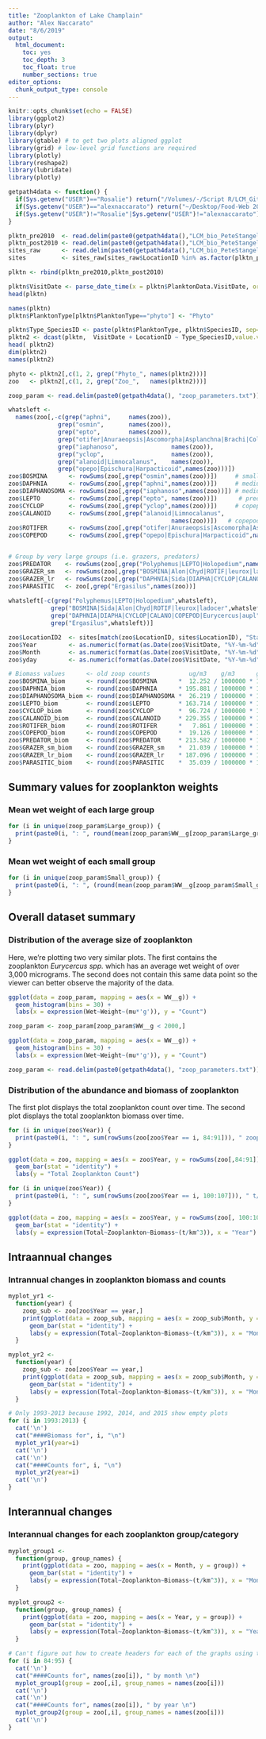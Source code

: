 ```yaml
---
title: "Zooplankton of Lake Champlain"
author: "Alex Naccarato"
date: "8/6/2019"
output: 
  html_document:
    toc: yes
    toc_depth: 3
    toc_float: true
    number_sections: true
editor_options: 
  chunk_output_type: console
---
```


```r
knitr::opts_chunk$set(echo = FALSE)
library(ggplot2)
library(plyr)
library(dplyr)
library(gtable) # to get two plots aligned ggplot
library(grid) # low-level grid functions are required
library(plotly)
library(reshape2)
library(lubridate)
library(plotly)

getpath4data <- function() {
  if(Sys.getenv("USER")=="Rosalie") return("/Volumes/-/Script R/LCM_GitHub_Data_LCM/")
  if(Sys.getenv("USER")=="alexnaccarato") return("~/Desktop/Food-Web 2018-2019/LCM_GitHub_Data/")
  if(Sys.getenv("USER")!="Rosalie"|Sys.getenv("USER")!="alexnaccarato") stop("You need to get the data.")
}

plktn_pre2010  <- read.delim(paste0(getpath4data(),"LCM_bio_PeteStangel/Plankton data pre 2010.txt"))
plktn_post2010 <- read.delim(paste0(getpath4data(),"LCM_bio_PeteStangel/Plankton data after 2010.txt"))
sites_raw      <- read.delim(paste0(getpath4data(),"LCM_bio_PeteStangel/Plankton data stations.txt"))
sites          <- sites_raw[sites_raw$LocationID %in% as.factor(plktn_pre2010$LocationID),]

plktn <- rbind(plktn_pre2010,plktn_post2010)

plktn$VisitDate <- parse_date_time(x = plktn$PlanktonData.VisitDate, orders = c("d-b-y","d/m/Y"))
head(plktn)

names(plktn)
plktn$PlanktonType[plktn$PlanktonType=="phyto"] <- "Phyto"

plktn$Type_SpeciesID <- paste(plktn$PlanktonType, plktn$SpeciesID, sep="_")
plktn2 <- dcast(plktn,  VisitDate + LocationID ~ Type_SpeciesID,value.var = "Result",fun.aggregate = sum, na.rm = TRUE )
head( plktn2)
dim(plktn2)
names(plktn2)

phyto <- plktn2[,c(1, 2, grep("Phyto_", names(plktn2)))]
zoo   <- plktn2[,c(1, 2, grep("Zoo_",   names(plktn2)))]

zoop_param <- read.delim(paste0(getpath4data(), "zoop_parameters.txt"))

whatsleft <- 
  names(zoo[,-c(grep("aphni",     names(zoo)),
              grep("osmin",       names(zoo)),
              grep("epto",        names(zoo)),
              grep("otifer|Anuraeopsis|Ascomorpha|Asplanchna|Brachi|Collotheca|Conochilus|Cupelopagis|Euchlanis|Filinia|Kellicottia|Keratella|Lecane|Monostyla|Nothalca|Ploesoma|Polyarthra|Synchaeta|Trichocerca",    names(zoo)),
              grep("iaphanoso",               names(zoo)),
              grep("yclop",                   names(zoo)),
              grep("alanoid|Limnocalanus",    names(zoo)),
              grep("opepo|Epischura|Harpacticoid",names(zoo)))])
zoo$BOSMINA      <- rowSums(zoo[,grep("osmin",names(zoo))])     # small grazer
zoo$DAPHNIA      <- rowSums(zoo[,grep("aphni",names(zoo))])     # medium grazer
zoo$DIAPHANOSOMA <- rowSums(zoo[,grep("iaphanoso",names(zoo))]) # medium grazer
zoo$LEPTO        <- rowSums(zoo[,grep("epto", names(zoo))])      # predator
zoo$CYCLOP       <- rowSums(zoo[,grep("yclop",names(zoo))])     # copepod
zoo$CALANOID     <- rowSums(zoo[,grep("alanoid|Limnocalanus",
                                              names(zoo))])   # copepod
zoo$ROTIFER      <- rowSums(zoo[,grep("otifer|Anuraeopsis|Ascomorpha|Asplanchna|Brachi|Collotheca|Conochilus|Cupelopagis|Euchlanis|Filinia|Kellicottia|Keratella|Lecane|Monostyla|Nothalca|Ploesoma|Polyarthra|Synchaeta|Trichocerca",names(zoo))])    # small grazer
zoo$COPEPOD      <- rowSums(zoo[,grep("opepo|Epischura|Harpacticoid",names(zoo))])    # large grazer


# Group by very large groups (i.e. grazers, predators)
zoo$PREDATOR    <- rowSums(zoo[,grep("Polyphemus|LEPTO|Holopedium",names(zoo))])   
zoo$GRAZER_sm   <- rowSums(zoo[,grep("BOSMINA|Alon|Chyd|ROTIF|leurox|ladocer",names(zoo))])  
zoo$GRAZER_lr   <- rowSums(zoo[,grep("DAPHNIA|Sida|DIAPHA|CYCLOP|CALANO|opep|Eurycercus|aupl",names(zoo))])  
zoo$PARASITIC   <- zoo[,grep("Ergasilus",names(zoo))]
  
whatsleft[-c(grep("Polyphemus|LEPTO|Holopedium",whatsleft),
            grep("BOSMINA|Sida|Alon|Chyd|ROTIF|leurox|ladocer",whatsleft),
            grep("DAPHNIA|DIAPHA|CYCLOP|CALANO|COPEPOD|Eurycercus|aupl",whatsleft),
            grep("Ergasilus",whatsleft))]

zoo$LocationID2  <- sites[match(zoo$LocationID, sites$LocationID), "StationID"]
zoo$Year         <- as.numeric(format(as.Date(zoo$VisitDate, "%Y-%m-%d"),"%Y"))
zoo$Month        <- as.numeric(format(as.Date(zoo$VisitDate, "%Y-%m-%d"),"%m"))
zoo$yday         <- as.numeric(format(as.Date(zoo$VisitDate, "%Y-%m-%d"),"%j"))

# Biomass values      <- old zoop counts           ug/m3    g/m3      g/km3        t/km3
zoo$BOSMINA_biom      <- round(zoo$BOSMINA      *  12.252 / 1000000 * 1000000000 / 1000000 , 2)
zoo$DAPHNIA_biom      <- round(zoo$DAPHNIA      * 195.881 / 1000000 * 1000000000 / 1000000 , 2)
zoo$DIAPHANOSOMA_biom <- round(zoo$DIAPHANOSOMA *  26.219 / 1000000 * 1000000000 / 1000000 , 2)
zoo$LEPTO_biom        <- round(zoo$LEPTO        * 163.714 / 1000000 * 1000000000 / 1000000 , 2)
zoo$CYCLOP_biom       <- round(zoo$CYCLOP       *  96.724 / 1000000 * 1000000000 / 1000000 , 2)
zoo$CALANOID_biom     <- round(zoo$CALANOID     * 229.355 / 1000000 * 1000000000 / 1000000 , 2)
zoo$ROTIFER_biom      <- round(zoo$ROTIFER      *   7.861 / 1000000 * 1000000000 / 1000000 , 2)
zoo$COPEPOD_biom      <- round(zoo$COPEPOD      *  19.126 / 1000000 * 1000000000 / 1000000 , 2)
zoo$PREDATOR_biom     <- round(zoo$PREDATOR     * 213.582 / 1000000 * 1000000000 / 1000000 , 2)
zoo$GRAZER_sm_biom    <- round(zoo$GRAZER_sm    *  21.039 / 1000000 * 1000000000 / 1000000 , 2)
zoo$GRAZER_lr_biom    <- round(zoo$GRAZER_lr    * 187.096 / 1000000 * 1000000000 / 1000000 , 2)
zoo$PARASITIC_biom    <- round(zoo$PARASITIC    *  35.039 / 1000000 * 1000000000 / 1000000 , 2)
```

## Summary values for zooplankton weights

### Mean wet weight of each large group

```r
for (i in unique(zoop_param$Large_group)) {
  print(paste0(i, ": ", round(mean(zoop_param$WW__g[zoop_param$Large_group == i], na.rm = TRUE), 3)))
}
```

### Mean wet weight of each small group

```r
for (i in unique(zoop_param$Small_group)) {
  print(paste0(i, ": ", (round(mean(zoop_param$WW__g[zoop_param$Small_group == i], na.rm = TRUE), 3))))
}
```

## Overall dataset summary

### Distribution of the average size of zooplankton

Here, we're plotting two very similar plots. The first contains the zooplankton <i> Eurycercus spp. </i> which has an average wet weight of over 3,000 micrograms. The second does not contain this same data point so the viewer can better observe the majority of the data.

```r
ggplot(data = zoop_param, mapping = aes(x = WW__g)) +
  geom_histogram(bins = 30) +
  labs(x = expression(Wet~Weight~(mu*'g')), y = "Count")

zoop_param <- zoop_param[zoop_param$WW__g < 2000,]

ggplot(data = zoop_param, mapping = aes(x = WW__g)) +
  geom_histogram(bins = 30) +
  labs(x = expression(Wet~Weight~(mu*'g')), y = "Count")

zoop_param <- read.delim(paste0(getpath4data(), "zoop_parameters.txt"))
```

### Distribution of the abundance and biomass of zooplankton 

The first plot displays the total zooplankton count over time. The second plot displays the total zooplankton biomass over time. 

```r
for (i in unique(zoo$Year)) {
  print(paste0(i, ": ", sum(rowSums(zoo[zoo$Year == i, 84:91])), " zooplankton"))
}

ggplot(data = zoo, mapping = aes(x = zoo$Year, y = rowSums(zoo[,84:91]))) +
  geom_bar(stat = "identity") +
  labs(y = "Total Zooplankton Count")

for (i in unique(zoo$Year)) {
  print(paste0(i, ": ", sum(rowSums(zoo[zoo$Year == i, 100:107])), " t/km3"))
}

ggplot(data = zoo, mapping = aes(x = zoo$Year, y = rowSums(zoo[, 100:107]))) +
  geom_bar(stat = "identity") +
  labs(y = expression(Total~Zooplankton~Biomass~(t/km^3)), x = "Year")
```

## Intraannual changes

### Intrannual changes in zooplankton biomass and counts

```r
myplot_yr1 <- 
  function(year) {
    zoop_sub <- zoo[zoo$Year == year,]
    print(ggplot(data = zoop_sub, mapping = aes(x = zoop_sub$Month, y = rowSums(zoop_sub[, 100:107]))) +
      geom_bar(stat = "identity") +
      labs(y = expression(Total~Zooplankton~Biomass~(t/km^3)), x = "Month"))
  }

myplot_yr2 <- 
  function(year) {
    zoop_sub <- zoo[zoo$Year == year,]
    print(ggplot(data = zoop_sub, mapping = aes(x = zoop_sub$Month, y = rowSums(zoop_sub[, 84:91]))) +
      geom_bar(stat = "identity") +
      labs(y = expression(Total~Zooplankton~Biomass~(t/km^3)), x = "Month"))
  }
```

```r
# Only 1993-2013 because 1992, 2014, and 2015 show empty plots
for (i in 1993:2013) {
  cat('\n')  
  cat("####Biomass for", i, "\n") 
  myplot_yr1(year=i)
  cat('\n') 
  cat('\n')  
  cat("####Counts for", i, "\n") 
  myplot_yr2(year=i)
  cat('\n')
}
```

## Interannual changes

### Interannual changes for each zooplankton group/category

```r
myplot_group1 <- 
  function(group, group_names) {
    print(ggplot(data = zoo, mapping = aes(x = Month, y = group)) +
      geom_bar(stat = "identity") +
      labs(y = expression(Total~Zooplankton~Biomass~(t/km^3)), x = "Month"))
  }

myplot_group2 <- 
  function(group, group_names) {
    print(ggplot(data = zoo, mapping = aes(x = Year, y = group)) +
      geom_bar(stat = "identity") +
      labs(y = expression(Total~Zooplankton~Biomass~(t/km^3)), x = "Year"))
  }
```

```r
# Can't figure out how to create headers for each of the graphs using the names of the columns 
for (i in 84:95) {
  cat('\n')  
  cat("####Counts for", names(zoo[i]), " by month \n")
  myplot_group1(group = zoo[,i], group_names = names(zoo[i]))
  cat('\n') 
  cat('\n')  
  cat("####Counts for", names(zoo[i]), " by year \n") 
  myplot_group2(group = zoo[,i], group_names = names(zoo[i]))
  cat('\n')
}
```